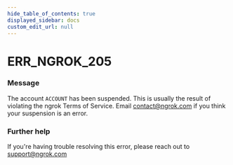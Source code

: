 ```yaml
---
hide_table_of_contents: true
displayed_sidebar: docs
custom_edit_url: null
---
```



# ERR_NGROK_205

### Message

The account `ACCOUNT` has been suspended. This is usually the result of violating the ngrok Terms of Service. Email contact@ngrok.com if you think your suspension is an error.

### Further help

If you're having trouble resolving this error, please reach out to [support@ngrok.com](mailto:support@ngrok.com?subject=Help%20with%20ERR_NGROK_205)

<ErrorDetails error="err_ngrok_205" />
